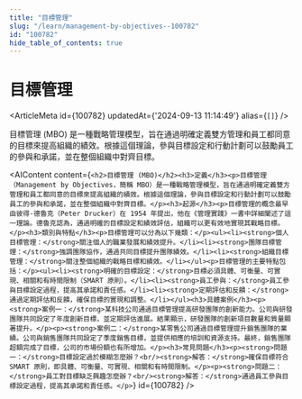 ```yaml
---
title: "目標管理"
slug: "/learn/management-by-objectives--100782"
id: "100782"
hide_table_of_contents: true
---
```



# 目標管理

<ArticleMeta id={100782} updatedAt={'2024-09-13 11:14:49'} alias={`[]`} />
<div className='border-solid border-b border-t-0 my-4 border-[var(--ifm-color-gray-300)]' />

目標管理 (MBO) 是一種戰略管理模型，旨在通過明確定義雙方管理和員工都同意的目標來提高組織的績效。根據這個理論，參與目標設定和行動計劃可以鼓勵員工的參與和承諾，並在整個組織中對齊目標。

<AIContent content={`<h2>目標管理 (MBO)</h2><h3>定義</h3><p>目標管理（Management by Objectives，簡稱 MBO）是一種戰略管理模型，旨在通過明確定義雙方管理和員工都同意的目標來提高組織的績效。根據這個理論，參與目標設定和行動計劃可以鼓勵員工的參與和承諾，並在整個組織中對齊目標。</p><h3>起源</h3><p>目標管理的概念最早由彼得·德魯克（Peter Drucker）在 1954 年提出，他在《管理實踐》一書中詳細闡述了這一理論。德魯克認為，通過明確的目標設定和績效評估，組織可以更有效地實現其戰略目標。</p><h3>類別與特點</h3><p>目標管理可以分為以下幾類：</p><ul><li><strong>個人目標管理：</strong>關注個人的職業發展和績效提升。</li><li><strong>團隊目標管理：</strong>強調團隊協作，通過共同目標提升團隊績效。</li><li><strong>組織目標管理：</strong>關注整個組織的戰略目標和績效。</li></ul><p>目標管理的主要特點包括：</p><ul><li><strong>明確的目標設定：</strong>目標必須具體、可衡量、可實現、相關和有時間限制（SMART 原則）。</li><li><strong>員工參與：</strong>員工參與目標設定過程，提高其承諾和責任感。</li><li><strong>定期評估和反饋：</strong>通過定期評估和反饋，確保目標的實現和調整。</li></ul><h3>具體案例</h3><p><strong>案例一：</strong>某科技公司通過目標管理提高研發團隊的創新能力。公司與研發團隊共同設定了年度創新目標，並定期評估進展。結果顯示，研發團隊的創新項目數量和質量顯著提升。</p><p><strong>案例二：</strong>某零售公司通過目標管理提升銷售團隊的業績。公司與銷售團隊共同設定了季度銷售目標，並提供相應的培訓和資源支持。最終，銷售團隊超額完成了目標，公司的市場份額也有所增加。</p><h3>常見問題</h3><p><strong>問題一：</strong>目標設定過於模糊怎麼辦？<br/><strong>解答：</strong>確保目標符合 SMART 原則，即具體、可衡量、可實現、相關和有時間限制。</p><p><strong>問題二：</strong>員工對目標缺乏興趣怎麼辦？<br/><strong>解答：</strong>通過員工參與目標設定過程，提高其承諾和責任感。</p>`} id={100782} />
